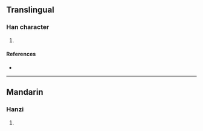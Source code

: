 {{character info/new}}
==Translingual==

===Han character===
{{Han char|rn=93|rad=牛|as=03|sn=7|four=|canj=HQYV|ids=⿰牜亡}}

# {{defn|Han|sort=牛03}}

====References====
* {{Han ref|kx=0698.041|hdz=31802.050|uh=7264|ud=29284}}

----

==Mandarin==

===Hanzi===
{{cmn-hanzi|pin=[[máng]] ([[mang2]])|wg=mang<sup>2</sup>}}

# {{defn|lang=cmn|sort=牛03}}